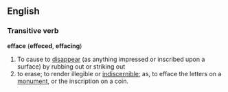 == English ==
=== Transitive verb ===
'''efface''' ('''effeced''', '''effacing''')
# To cause to [[disappear]] (as anything impressed or inscribed upon a surface) by rubbing out or striking out
#to erase; to render illegible or [[indiscernible]]; as, to efface the letters on a [[monument]], or the inscription on a coin.